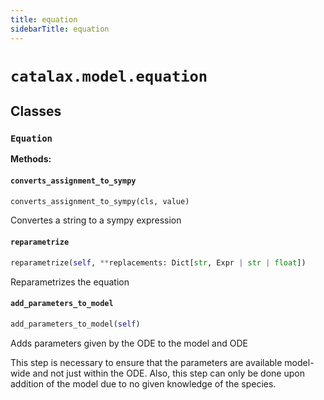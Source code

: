 ```yaml
---
title: equation
sidebarTitle: equation
---
```


# `catalax.model.equation`

## Classes

### `Equation` <sup><a href="https://github.com/JR-1991/Catalax/blob/master/catalax/model/equation.py#L19" target="_blank"><Icon icon="github" style="width: 14px; height: 14px;" /></a></sup>

**Methods:**

#### `converts_assignment_to_sympy` <sup><a href="https://github.com/JR-1991/Catalax/blob/master/catalax/model/equation.py#L33" target="_blank"><Icon icon="github" style="width: 14px; height: 14px;" /></a></sup>

```python
converts_assignment_to_sympy(cls, value)
```

Convertes a string to a sympy expression


#### `reparametrize` <sup><a href="https://github.com/JR-1991/Catalax/blob/master/catalax/model/equation.py#L46" target="_blank"><Icon icon="github" style="width: 14px; height: 14px;" /></a></sup>

```python
reparametrize(self, **replacements: Dict[str, Expr | str | float])
```

Reparametrizes the equation


#### `add_parameters_to_model` <sup><a href="https://github.com/JR-1991/Catalax/blob/master/catalax/model/equation.py#L52" target="_blank"><Icon icon="github" style="width: 14px; height: 14px;" /></a></sup>

```python
add_parameters_to_model(self)
```

Adds parameters given by the ODE to the model and ODE

This step is necessary to ensure that the parameters are available
model-wide and not just within the ODE. Also, this step can only be
done upon addition of the model due to no given knowledge of the species.

